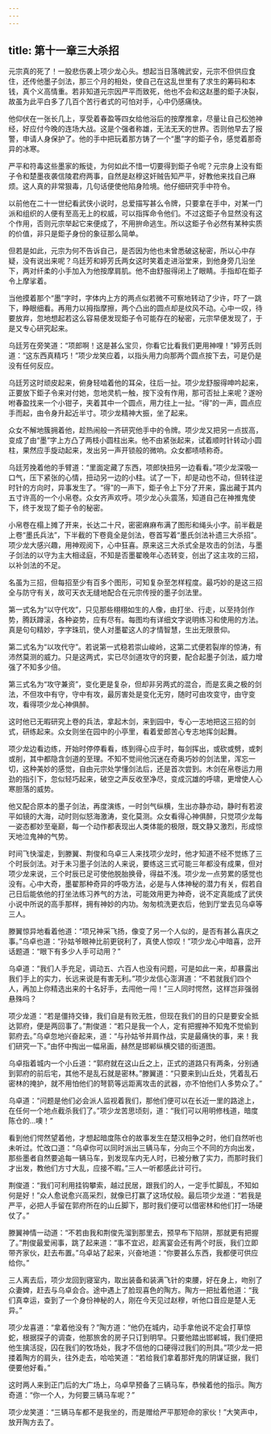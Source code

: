 ```yaml
---
---
---
```

title: 第十一章三大杀招
---




元宗真的死了！一股悲伤袭上项少龙心头。想起当日落魄武安，元宗不但供应食住，还传他墨子剑法，那三个月的相处，使自己在这乱世里有了求生的筹码和本钱，真个义高情重。若非知道元宗因严平而致死，他也不会和这赵墨的鉅子决裂，故虽为此平白多了几百个苦行者式的可怕对手，心中仍感痛快。

他仰伏在一张长几上，享受着春盈等四女给他浴后的按摩推拿，尽量让自己松弛神经，好应付今晚的连场大战。这是个强者称雄，无法无天的世界。否则他早去了报警，申请人身保护了。他的手中把玩着那方铸了一个“墨”字的鉅子令，感觉着那奇异的冰寒。

严平和符毒这些墨家的叛徒，为何如此不惜一切要得到鉅子令呢？元宗身上没有鉅子令和楚墨夜袭信陵君府两事，自然是赵穆这奸贼告知严平，好教他来找自己麻烦。这人真的非常狠毒，几句话便使他陷身险境。他仔细研究手中符令。

以前他在二十一世纪看武侠小说时，总爱描写甚么令牌，只要拿在手中，对某一门派和组织的人便有至高无上的权威，可以指挥命令他们。不过这鉅子令显然没有这个作用，否则元宗举起它来便成了，不用拚命逃生。所以这鉅子令必然有某种实质的价值，非只是鉅子身份的象征那么简单。

但若是如此，元宗为何不告诉自己，是否因为他也未曾悉破这秘密，所以心中存疑，没有说出来呢？乌廷芳和婷芳氏两女这时笑着走进浴堂来，到他身旁几沿坐下，两对纤柔的小手加入为他按摩肩肌。他不由舒服得闭上了眼睛。手指却在鉅子令上摩挲着。

当他摸着那个“墨”字时，字体内上方的两点似若微不可察地转动了少许，吓了一跳下，睁眼细看。再用力以拇指摩擦，两个凸出的圆点却是纹风不动。心中一叹，待要放弃，忽地想起若这么容易便发现鉅子令可能存在的秘密，元宗早便发现了，于是又专心研究起来。

乌廷芳在旁笑道：“项郎啊！这是甚么宝贝，你看它比看我们更用神哩！”婷芳氏则道：“这东西真精巧！”项少龙笑应着，以指头用力向那两个圆点按下去，可是仍是没有任何反应。

乌廷芳这时顽皮起来，俯身轻啮着他的耳朵，往后一扯。项少龙舒服得呻吟起来，正要放下鉅子令来对付她，忽地灵机一触，按下没有作用，那可否扯上来呢？遂吩咐春盈找来一个小钳子，夹着其中一个圆点，用力往上一扯。“得”的一声，圆点应手而起，由令身升起近半寸。项少龙精神大振，坐了起来。

众女不解地簇拥着他，趁热闹般一齐研究他手中的令牌。项少龙又把另一点拔高，变成了由“墨”字上方凸了两枝小圆柱出来。他不由紧张起来，试着顺时针转动小圆柱，果然应手旋动起来，发出另一声开锁般的微响。众女都啧啧称奇。

乌廷芳挽着他的手臂道：“里面定藏了东西，项郎快扭另一边看看。”项少龙深吸一口气，压下紧张的心情，扭动另一边的小柱。试了一下，却是动也不动，但转往逆时针的方向时，异事发生了。“得”的一声下，鉅子令上下分了开来，露出藏于其内五寸许高的一个小帛卷。众女齐声欢呼。项少龙心头震荡，知道自己在神推鬼使下，终于发现了鉅子令的秘密。

小帛卷在榻上摊了开来，长达二十尺，密密麻麻布满了图形和绳头小字。前半截是上卷“墨氏兵法”，下半截的下卷竟全是剑法，卷首写着“墨氏剑法补遗三大杀招”。项少龙大感兴趣，用神观阅下，心中狂喜。原来这三大杀式全是攻击的剑法，与墨子剑法的以守为主大相迳庭，不知是否墨翟晚年心态转变，创出了这主攻的三招，以补剑法的不足。

名虽为三招，但每招至少有百多个图形，可知复杂至怎样程度。最巧妙的是这三招全与防守有关，故可天衣无缝地配合在元宗传授的墨子剑法里。

第一式名为“以守代攻”，只见那些栩栩如生的人像，由打坐、行走，以至持剑作势，腾跃蹲滚，各种姿势，应有尽有。每图均有详细文字说明练习和使用的方法。真是句句精妙，字字珠玑，使人对墨翟这人的才情智慧，生出无限景仰。

第二式名为“以攻代守”。若说第一式稳若崇山峻岭，这第二式便若裂岸的惊涛，有沛然莫测的威力。只是这两式，实已尽剑道攻守的窍要，配合起墨子剑法，威力增强了不知多少倍。

第三式名为“攻守兼资”，变化更是复杂，但却非另两式的混合，而是玄奥之极的剑法，不但攻中有守，守中有攻，最厉害处是变化无穷，随时可由攻变守，由守变攻，看得项少龙心神俱醉。

这时他已无暇研究上卷的兵法，拿起木剑，来到园中，专心一志地把这三招的剑式，研练起来。众女则坐在园中的小亭里，看着爱郎苦心专志地挥剑起舞。

项少龙边看边练，开始时停停看看，练到得心应手时，每剑挥出，或砍或劈，或刺或削，其中都隐含剑道的至理。不知不觉间他沉迷在奇奥巧妙的剑法里，浑忘一切，这种美妙的感觉，自由元宗处学懂剑法后，还是首次尝到。木剑在帛卷运力用劲的指引下，忽似轻巧起来，破空之声反收至净尽，变成沉雄的呼啸，更增使人心寒胆落的威势。

他又配合原本的墨子剑法，再度演练，一时剑气纵横，生出亦静亦动，静时有若波平如镜的大海，动时则似怒海激涛，变化莫测。众女看得心神俱醉，只觉项少龙每一姿态都妙至毫巅，每一个动作都表现出人类体能的极限，既文静又激烈，形成惊天地泣鬼神的气势。

时间飞快溜走，到滕翼、荆俊和乌卓三人来找项少龙时，他才知道不经不觉练了三个时辰剑法。对于未习墨子剑法的人来说，要练这三式可能三年都没有成果，但对项少龙来说，三个时辰已足可使他脱胎换骨，得益不浅。项少龙一点劳累的感觉也没有。心中大奇，墨翟那种奇异的呼吸方法，必是与人体神秘的潜力有关，假若自己日后能依他的打坐法练习养气的方法，可能效用更为神奇，说不定真能成了武侠小说中所说的高手那样，拥有神妙的内功。匆匆梳洗更衣后，他到厅堂去见乌卓等三人。

滕翼惊异地看着他道：“项兄神采飞扬，像变了另一个人似的，是否有甚么喜庆之事。”乌卓也道：“孙姑爷眼神比前更锐利了，真使人惊叹！”项少龙心中暗喜，岔开话题道：“眼下有多少人手可动用？”

乌卓道：“我们人手充足，调动五、六百人也没有问题，可是如此一来，却暴露出我们手上的实力，长远来说是有害无利。”项少龙信心澎湃道：“不若就我们四个人，再加上你精选出来的十名好手，去闯他一闯！”三人同时愕然，这样岂非强弱悬殊吗？

项少龙道：“若是僵持交锋，我们自是有败无胜，但现在我们的目的只是要安全抵达郭府，便是两回事了。”荆俊道：“若只是我一个人，定有把握神不知鬼不觉偷到郭府去。”乌卓忽地兴奋起来，道：“与孙姑爷并肩作战，实是最痛快的事，来！我们研究一下。”由怀中掏出一幅帛画，赫然是邯郸纵横交错的街道图。

乌卓指着城内一个小丘道：“郭府就在这山丘之上，正式的道路只有两条，分别通到郭府的前后宅，其他不是乱石就是密林。”滕翼道：“只要来到山丘处，凭着乱石密林的掩护，就不用怕他们的弩箭等远距离攻击的武器，亦不怕他们人多势众了。”

乌卓道：“问题是他们必会派人监视着我们，那他们便可以在长近一里的路途上，在任何一个地点截杀我们了。”项少龙苦思顷刻，道：“我们可以用明修栈道，暗度陈仓的…噢！”

看到他们愕然望着他，才想起暗度陈仓的故事发生在楚汉相争之时，他们自然听也未听过。忙改口道：“乌卓你可以同时派出三辆马车，分向三个不同的方向出发，那些墨者自然要追每一辆马车，到发现车内无人时，已被分散了实力，而那时我们才出发，教他们方寸大乱，应接不暇。”三人一听都感此计可行。

荆俊道：“我们可利用挂钩攀索，越过民居，跟我们的人，一定手忙脚乱，不知如何是好！”众人愈说愈兴高采烈，就像已打赢了这场仗般。最后项少龙道：“若我是严平，必把人手留在郭府所在的山丘脚下，那时我们便可以借密林和他们打一场硬仗了。”

滕翼神情一动道：“不若由我和荆俊先溜到那里去，预早布下陷阱，那就更有把握了。”荆俊最爱闹事，跳了起来道：“事不宜迟，趁离宴会还有两个时辰，我们立即带齐家伙，赶去布置。”乌卓站了起来，兴奋地道：“你要甚么东西，我都便可供应给你。”

三人离去后，项少龙回到寝室内，取出装备和装满飞针的束腰，好在身上，吻别了众妻婢，赶去与乌卓会合。途中遇上了脸现喜色的陶方。陶方一把扯着他道：“我们真幸运，查到了一个身份神秘的人，刚在今天见过赵穆，听他口音应是楚人无异。”

项少龙喜道：“拿着他没有？”陶方道：“他仍在城内，动手拿他说不定会打草惊蛇，根据探子的调查，他那旅舍的房子只订到明早。只要他踏出邯郸城，我们便把他生擒活捉，囚在我们的牧场处，我才不信他的口硬得过我们的刑具。”项少龙一把搂着陶方的肩头，往外走去，哈哈笑道：“若给我们拿着那奸鬼的阴谋证据，我们便要他好看。”

这时两人来到正门后的大广场上，乌卓早预备了三辆马车，恭候着他的指示。陶方奇道：“你一个人，为何要三辆马车呢？”

项少龙笑道：“三辆马车都不是我坐的，而是赠给严平那短命的家伙！”大笑声中，放开陶方去了。